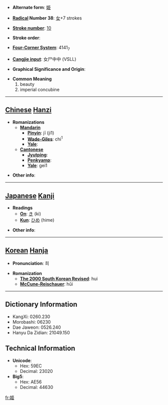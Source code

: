 * '''Alternate form''': [[姫]]

* '''[[Wiktionary:Chinese radical index| Radical]] Number 38''': [[Wiktionary:Chinese radical index 女|女]]+7 strokes

* '''[[Wiktionary:Chinese total strokes index|Stroke number]]''': [[Wiktionary:Chinese total strokes index 10|10]]

* '''Stroke order''': 

* '''[[Wiktionary:Chinese four corner index|Four-Corner System]]''': 4141<sub>7</sub>

* '''[[Wiktionary:Chinese Cangjie index|Cangjie input]]''': 女尸中中 (VSLL)

* '''Graphical Significance and Origin''': 

* '''Common Meaning'''
*#beauty
*# imperial concubine


----

== [[Chinese]] [[Hanzi]] ==

* '''Romanizations'''
** '''[[Mandarin]]'''
*** '''[[Pinyin]]''': jī (ji1)
*** '''[[Wade-Giles]]''': chi<sup>1</sup>
*** '''[[Yale]]''': 
** '''[[Cantonese]]'''
*** '''[[Jyutping]]''':
*** '''[[Penkyamp]]''': 
*** '''[[Yale]]''': gei1

* '''Other info''': 

----

== [[Japanese]] [[Kanji]] ==

* '''Readings'''
** '''[[On]]''': [[き]] (ki)
** '''[[Kun]]''': [[ひめ]] (hime)

* '''Other info''':  

----

== [[Korean]] [[Hanja]] ==

* '''Pronunciation''': 희

* '''Romanization'''
** '''[[The 2000 South Korean Revised Romanization|The 2000 South Korean Revised]]''': hui
** '''[[McCune-Reischauer]]''': hŭi

----

== Dictionary Information ==

* KangXi: 0260.230
* Morobashi: 06230
* Dae Jaweon: 0526.240
* Hanyu Da Zidian: 21049.150

== Technical Information ==

* '''Unicode''':
** Hex: 59EC
** Decimal: 23020
* '''Big5''':
** Hex: AE56
** Decimal: 44630

[[fr:姬]]